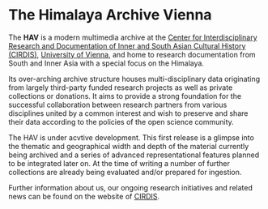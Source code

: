 # The Himalaya Archive Vienna

The **HAV** is a modern multimedia archive at the [Center for Inter­disciplinary Research and Documentation of Inner and South Asian Cultural History (CIRDIS)](http://www.univie.ac.at/cirdis/), [University of Vienna](https://www.univie.ac.at/), and home to research documentation from South and Inner Asia with a special focus on the Himalaya.

Its over-arching archive structure houses multi-disciplinary data originating from largely third-party funded research projects as well as private collections or donations. It aims to provide a strong foundation for the successful collaboration between research partners from various disciplines united by a common interest and wish to preserve and share their data according to the policies of the open science community.

The HAV is under acvtive development. This first release is a glimpse into the thematic and geographical width and depth of the material currently being archived and a series of advanced representational features planned to be integrated later on. At the time of writing a number of further collections are already being evaluated and/or prepared for ingestion.

Further information about us, our ongoing research initiatives and related news can be found on the website of [CIRDIS](http://www.univie.ac.at/cirdis).
